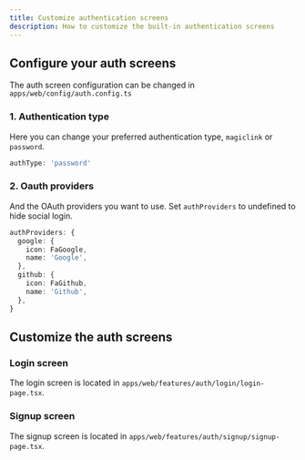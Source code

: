 ```yaml
---
title: Customize authentication screens
description: How to customize the built-in authentication screens
---
```


## Configure your auth screens

The auth screen configuration can be changed in `apps/web/config/auth.config.ts`

### 1. Authentication type

Here you can change your preferred authentication type, `magiclink` or `password`.

```ts
authType: 'password'
```

### 2. Oauth providers

And the OAuth providers you want to use. Set `authProviders` to undefined to hide social login.

```ts
authProviders: {
  google: {
    icon: FaGoogle,
    name: 'Google',
  },
  github: {
    icon: FaGithub,
    name: 'Github',
  },
}
```

## Customize the auth screens

### Login screen

The login screen is located in `apps/web/features/auth/login/login-page.tsx`.

### Signup screen

The signup screen is located in `apps/web/features/auth/signup/signup-page.tsx`.
